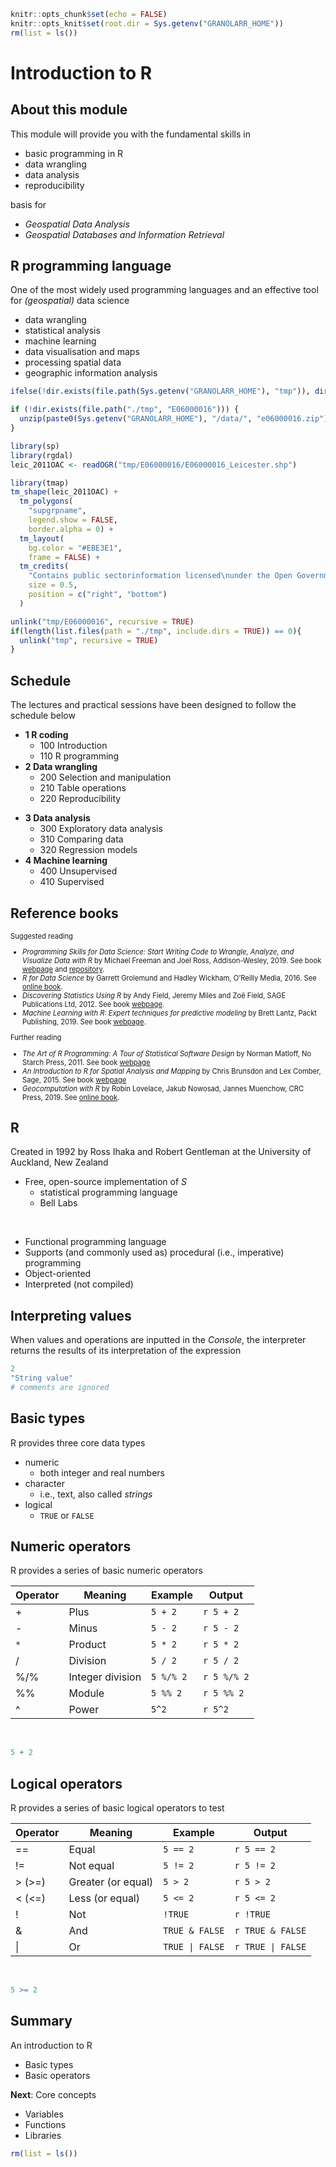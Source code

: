 ```r
knitr::opts_chunk$set(echo = FALSE)
knitr::opts_knit$set(root.dir = Sys.getenv("GRANOLARR_HOME"))
rm(list = ls())
```



# Introduction to R



## About this module

This module will provide you with the fundamental skills in

- basic programming in R
- data wrangling
- data analysis
- reproducibility

basis for

- *Geospatial Data Analysis*
- *Geospatial Databases and Information Retrieval*



## R programming language
    
One of the most widely used programming languages and an effective tool for *(geospatial)* data science

:::::: {.cols data-latex=""}

::: {.col data-latex="{0.5\textwidth}"}

- data wrangling
- statistical analysis
- machine learning
- data visualisation and maps
- processing spatial data
- geographic information analysis

:::

::: {.col data-latex="{0.5\textwidth}"}

```r
ifelse(!dir.exists(file.path(Sys.getenv("GRANOLARR_HOME"), "tmp")), dir.create(file.path(Sys.getenv("GRANOLARR_HOME"), "tmp")), FALSE)

if (!dir.exists(file.path("./tmp", "E06000016"))) {
  unzip(paste0(Sys.getenv("GRANOLARR_HOME"), "/data/", "e06000016.zip"), exdir = "tmp")
}

library(sp)
library(rgdal)
leic_2011OAC <- readOGR("tmp/E06000016/E06000016_Leicester.shp")

library(tmap)
tm_shape(leic_2011OAC) +
  tm_polygons(
    "supgrpname", 
    legend.show = FALSE,
    border.alpha = 0) +
  tm_layout(
    bg.color = "#EBE3E1", 
    frame = FALSE) +
  tm_credits(
    "Contains public sectorinformation licensed\nunder the Open Government Licence v3.0", 
    size = 0.5, 
    position = c("right", "bottom")
  )

unlink("tmp/E06000016", recursive = TRUE)
if(length(list.files(path = "./tmp", include.dirs = TRUE)) == 0){
  unlink("tmp", recursive = TRUE)
}
```

:::
::::::



## Schedule

The lectures and practical sessions have been designed to follow the schedule below



:::::: {.cols data-latex=""}

::: {.col data-latex="{0.5\textwidth}"}

- **1 R coding**
  - 100 Introduction
  - 110 R programming
- **2 Data wrangling**
  - 200 Selection and manipulation
  - 210 Table operations
  - 220 Reproducibility
  
:::

::: {.col data-latex="{0.5\textwidth}"}

- **3 Data analysis**
  - 300 Exploratory data analysis
  - 310 Comparing data
  - 320 Regression models
- **4 Machine learning**
  - 400 Unsupervised
  - 410 Supervised

:::
::::::



## Reference books

<div style="font-size:80%;">
Suggested reading

- *Programming Skills for Data Science: Start Writing Code to Wrangle, Analyze, and Visualize Data with R* by Michael Freeman and Joel Ross, Addison-Wesley, 2019. See book [webpage](https://www.pearson.com/us/higher-education/program/Freeman-Programming-Skills-for-Data-Science-Start-Writing-Code-to-Wrangle-Analyze-and-Visualize-Data-with-R/PGM2047488.html) and [repository](https://programming-for-data-science.github.io/).
- *R for Data Science* by Garrett Grolemund and Hadley Wickham, O'Reilly Media, 2016. See [online book](https://r4ds.had.co.nz/).
- *Discovering Statistics Using R* by Andy Field, Jeremy Miles and Zoë Field, SAGE Publications Ltd, 2012. See book [webpage](https://www.discoveringstatistics.com/books/discovering-statistics-using-r/).
- *Machine Learning with R: Expert techniques for predictive modeling* by Brett Lantz, Packt Publishing, 2019. See book [webpage](https://subscription.packtpub.com/book/big_data_and_business_intelligence/9781788295864).

Further reading

- *The Art of R Programming: A Tour of Statistical Software Design* by Norman Matloff, No Starch Press, 2011. See book [webpage](https://nostarch.com/artofr.htm)
- *An Introduction to R for Spatial Analysis and Mapping* by Chris Brunsdon and Lex Comber, Sage, 2015. See book [webpage](https://uk.sagepub.com/en-gb/eur/an-introduction-to-r-for-spatial-analysis-and-mapping/book241031)
- *Geocomputation with R* by Robin Lovelace, Jakub Nowosad, Jannes Muenchow, CRC Press, 2019. See [online book](https://bookdown.org/robinlovelace/geocompr/).
</div>


## R

Created in 1992 by Ross Ihaka and Robert Gentleman at the University of Auckland, New Zealand

- Free, open-source implementation of *S*
    - statistical programming language 
    - Bell Labs

<br/>

- Functional programming language
- Supports (and commonly used as) procedural (i.e., imperative) programming
- Object-oriented
- Interpreted (not compiled)



## Interpreting values

When values and operations are inputted in the *Console*, the interpreter returns the results of its interpretation of the expression

```r
2
"String value"
# comments are ignored
```



## Basic types

R provides three core data types

- numeric 
    - both integer and real numbers
- character 
    - i.e., text, also called *strings*
- logical
    - `TRUE` or `FALSE`


## Numeric operators

R provides a series of basic numeric operators

<div>

|Operator|Meaning         |Example  |Output     |
|--------|----------------|---------|-----------|
|+       |Plus            |`5 + 2`  |`r 5 + 2`  |
|-       |Minus           |`5 - 2`  |`r 5 - 2`  |
|`*`     |Product         |`5 * 2`  |`r 5 * 2`  |
|/       |Division        |`5 / 2`  |`r 5 / 2`  |
|%/%     |Integer division|`5 %/% 2`|`r 5 %/% 2`|
|%%      |Module          |`5 %% 2` |`r 5 %% 2` |
|^       |Power           |`5^2`    |`r 5^2`    |

</div>
<br/>

```r
5 + 2
```



## Logical operators


R provides a series of basic logical operators to test

<div>

|Operator|Meaning           |Example           |Output              |
|--------|------------------|------------------|--------------------|
|==      |Equal             |`5 == 2`          |`r 5 == 2`          |
|!=      |Not equal         |`5 != 2`          |`r 5 != 2`          |
|> (>=)  |Greater (or equal)|`5 > 2`           |`r 5 > 2`           |
|< (<=)  |Less (or equal)   |`5 <= 2`          |`r 5 <= 2`          |
|!       |Not               |`!TRUE`           |`r !TRUE`           |
|&       |And               |`TRUE & FALSE`    |`r TRUE & FALSE`    |
|\|      |Or                |`TRUE | FALSE`    |`r TRUE | FALSE`    |

</div>
<br/>

```r
5 >= 2
```



## Summary

An introduction to R

- Basic types
- Basic operators

**Next**: Core concepts

- Variables
- Functions
- Libraries

```r
rm(list = ls())
```